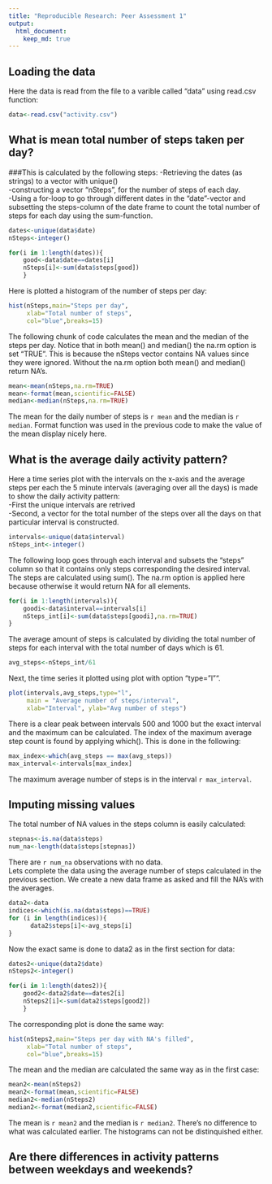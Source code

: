 ```yaml
---
title: "Reproducible Research: Peer Assessment 1"
output: 
  html_document:
    keep_md: true
---
```



## Loading the data
Here the data is read from the file to a varible called "data" using read.csv function:
```r
data<-read.csv("activity.csv")
``` 

## What is mean total number of steps taken per day?
###This is calculated by the following steps:
-Retrieving the dates (as strings) to a vector with unique()  
-constructing a vector "nSteps", for the number of steps of each day.  
-Using a for-loop to go through different dates in the "date"-vector and subsetting the steps-column of the date frame to count the total number of steps for each day using the sum-function.
```r
dates<-unique(data$date)
nSteps<-integer()

for(i in 1:length(dates)){
	good<-data$date==dates[i]	  
	nSteps[i]<-sum(data$steps[good])
	}
```
Here is plotted a histogram of the number of steps per day:
```r
hist(nSteps,main="Steps per day",
     xlab="Total number of steps",
     col="blue",breaks=15)
```

The following chunk of code calculates the mean and the median of the steps per day. Notice that in both mean() and median() the na.rm option is set "TRUE". This is because the nSteps vector contains NA values since they were ignored. Without the na.rm option both mean() and median() return NA's.
```r
mean<-mean(nSteps,na.rm=TRUE)
mean<-format(mean,scientific=FALSE)
median<-median(nSteps,na.rm=TRUE)
```
The mean for the daily number of steps is `r mean`   and the median is `r median`. Format function was used in the previous code to make the value of the mean display nicely here.

## What is the average daily activity pattern?

Here a time series plot with the intervals on the x-axis 
and the average steps per each the 5 minute intervals (averaging over all the days) is made to show the daily activity pattern:  
-First the unique intervals are retrived  
-Second, a vector for the total number of the steps over
 all the days on that particular interval is constructed.

```r
intervals<-unique(data$interval)
nSteps_int<-integer()
```

The following loop goes through each interval and subsets the "steps" column so that it contains only steps corresponding the desired interval. The steps are calculated using sum(). The na.rm option is applied here because otherwise it would return NA for all elements.
```r
for(i in 1:length(intervals)){
	goodi<-data$interval==intervals[i]
	nSteps_int[i]<-sum(data$steps[goodi],na.rm=TRUE)
}
```

The average amount of steps is calculated by dividing the total number of steps for each interval with the total number of days which is 61.

```r
avg_steps<-nSteps_int/61
```

Next, the time series it plotted using plot with option "type="l"".
```r
plot(intervals,avg_steps,type="l",
     main = "Average number of steps/interval", 
     xlab="Interval", ylab="Avg number of steps")

```

There is a clear peak between intervals 500 and 1000 but the exact interval and the maximum can be calculated. The index of the maximum average step count is found by applying which(). This is done in the following:

```r
max_index<-which(avg_steps == max(avg_steps))
max_interval<-intervals[max_index]
```

The maximum average number of steps is in the interval `r max_interval`.


## Imputing missing values

The total number of NA values in the steps column is easily calculated:
```r
stepnas<-is.na(data$steps)
num_na<-length(data$steps[stepnas])
```
There are `r num_na` observations with no data.  
Lets complete the data using the average number of steps calculated in the previous section. We create a new data frame as asked and fill the NA's with the averages.

```r
data2<-data
indices<-which(is.na(data$steps)==TRUE)
for (i in length(indices)){
      data2$steps[i]<-avg_steps[i]
}
```

Now the exact same is done to data2 as in the first section for data:

```r
dates2<-unique(data2$date)
nSteps2<-integer()

for(i in 1:length(dates2)){
	good2<-data2$date==dates2[i]	  
	nSteps2[i]<-sum(data2$steps[good2])
	}
```

The corresponding plot is done the same way:

```r
hist(nSteps2,main="Steps per day with NA's filled",
     xlab="Total number of steps",
     col="blue",breaks=15)
```  

The mean and the median are calculated the same way as in the first case:  
```r
mean2<-mean(nSteps2)
mean2<-format(mean,scientific=FALSE)
median2<-median(nSteps2)
median2<-format(median2,scientific=FALSE)
```  
The mean is `r mean2` and the median is `r median2`. There's no difference to what was calculated earlier. The histograms can not be distinquished either.  

## Are there differences in activity patterns between weekdays and weekends?
